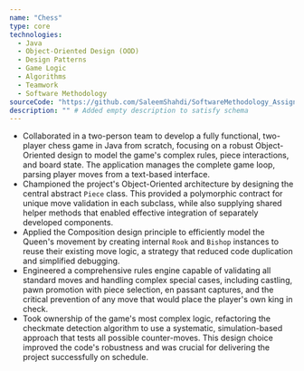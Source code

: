 ```yaml
---
name: "Chess"
type: core
technologies:
  - Java
  - Object-Oriented Design (OOD)
  - Design Patterns
  - Game Logic
  - Algorithms
  - Teamwork
  - Software Methodology
sourceCode: "https://github.com/SaleemShahdi/SoftwareMethodology_Assignment1"
description: "" # Added empty description to satisfy schema
---
```

- Collaborated in a two-person team to develop a fully functional, two-player chess game in Java from scratch, focusing on a robust Object-Oriented design to model the game's complex rules, piece interactions, and board state. The application manages the complete game loop, parsing player moves from a text-based interface.
- Championed the project's Object-Oriented architecture by designing the central abstract `Piece` class. This provided a polymorphic contract for unique move validation in each subclass, while also supplying shared helper methods that enabled effective integration of separately developed components.
- Applied the Composition design principle to efficiently model the Queen's movement by creating internal `Rook` and `Bishop` instances to reuse their existing move logic, a strategy that reduced code duplication and simplified debugging.
- Engineered a comprehensive rules engine capable of validating all standard moves and handling complex special cases, including castling, pawn promotion with piece selection, en passant captures, and the critical prevention of any move that would place the player's own king in check.
- Took ownership of the game's most complex logic, refactoring the checkmate detection algorithm to use a systematic, simulation-based approach that tests all possible counter-moves. This design choice improved the code's robustness and was crucial for delivering the project successfully on schedule.